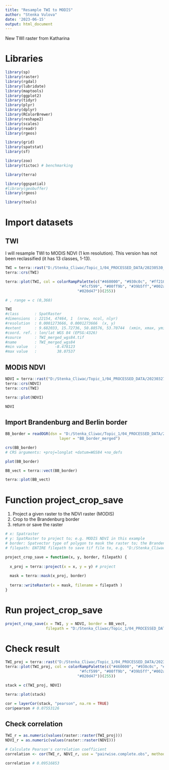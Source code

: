 ```yaml
---
title: "Resample TWI to MODIS"
author: "Stenka Vulova"
date: '2023-06-15'
output: html_document
---
```


New TWI raster from Katharina 

# Libraries 

```r

library(sp)
library(raster)
library(rgdal)
library(lubridate)
library(maptools)
library(ggplot2)
library(tidyr)
library(plyr)
library(dplyr)
library(RColorBrewer)
library(reshape2)
library(scales)
library(readr)
library(rgeos)

library(grid)
library(spatstat)
library(sf)

library(zoo)
library(tictoc) # benchmarking

library(terra)

library(ggspatial)
#library(geobuffer)
library(rgeos)

library(tools)

```

# Import datasets

## TWI

I will resample TWI to MODIS NDVI (1 km resolution).
This version has not been reclassified (it has 13 classes, 1-13).

```r

TWI = terra::rast("D:/Stenka_Cliwac/Topic_1/04_PROCESSED_DATA/20230530_Topography/TWI/TWI_merged_wgs84.tif")
terra::crs(TWI)

terra::plot(TWI, col = colorRampPalette(c("#460000", "#930c0c", "#ff2100", "#ff980c",
                                 "#fcf599", "#00ff9b", "#39b5ff","#002ae7",
                                "#020d47"))(255))

# , range = c (0,360)

TWI
#class       : SpatRaster 
#dimensions  : 22154, 47464, 1  (nrow, ncol, nlyr)
#resolution  : 0.0001273666, 0.0001273666  (x, y)
#extent      : 9.682033, 15.72736, 50.88576, 53.70744  (xmin, xmax, ymin, ymax)
#coord. ref. : lon/lat WGS 84 (EPSG:4326) 
#source      : TWI_merged_wgs84.tif 
#name        : TWI_merged_wgs84 
#min value   :        -8.478123 
#max value   :         38.07537

```

## MODIS NDVI

```r

NDVI = terra::rast("D:/Stenka_Cliwac/Topic_1/04_PROCESSED_DATA/20230327_MODIS_NDVI_anom_forest/NDVI_anomaly_2019_forest.tif")
terra::crs(NDVI)
terra::crs(TWI)

terra::plot(NDVI)

NDVI

```


## Import Brandenburg and Berlin border

```r

BB_border = readOGR(dsn = "D:/Stenka_Cliwac/Topic_1/04_PROCESSED_DATA/20230214_Brandenburg_border",
                        layer = "BB_border_merged")

crs(BB_border)
# CRS arguments: +proj=longlat +datum=WGS84 +no_defs 

plot(BB_border)

BB_vect = terra::vect(BB_border)

terra::plot(BB_vect)

```

# Function project_crop_save

1) Project a given raster to the NDVI raster (MODIS)
2) Crop to the Brandenburg border  
3) return or save the raster

```r

# x: Spatraster 
# y: SpatRaster to project to; e.g. MODIS NDVI in this example 
# border: Spatvector type of polygon to mask the raster to; the Brandenburg border in this example 
# filepath: ENTIRE filepath to save tif file to, e.g. "D:/Stenka_Cliwac/Topic_1/04_PROCESSED_DATA/20230522_static_data_proj/TWI_proj.tif"

project_crop_save = function(x, y, border, filepath) {
  
  x_proj = terra::project(x = x, y = y) # project
  
  mask = terra::mask(x_proj, border) 
  
  terra::writeRaster(x = mask, filename = filepath )
}

```

# Run project_crop_save

```r

project_crop_save(x = TWI, y = NDVI, border = BB_vect,
                  filepath = "D:/Stenka_Cliwac/Topic_1/04_PROCESSED_DATA/20230522_static_data_proj/TWI_proj.tif")

```

# Check result

```r

TWI_proj = terra::rast("D:/Stenka_Cliwac/Topic_1/04_PROCESSED_DATA/20230522_static_data_proj/TWI_proj.tif")
terra::plot(TWI_proj, col = colorRampPalette(c("#460000", "#930c0c", "#ff2100", "#ff980c",
                                 "#fcf599", "#00ff9b", "#39b5ff","#002ae7",
                                "#020d47"))(255))

stack = c(TWI_proj, NDVI)

terra::plot(stack)

cor = layerCor(stack, "pearson", na.rm = TRUE)
cor$pearson # 0.07553126  

```

## Check correlation

```r

TWI_r = as.numeric(values(raster::raster(TWI_proj)))
NDVI_r = as.numeric(values(raster::raster(NDVI)))

# Calculate Pearson's correlation coefficient
correlation <- cor(TWI_r, NDVI_r, use = "pairwise.complete.obs", method = "pearson")

correlation # 0.09516853

```

